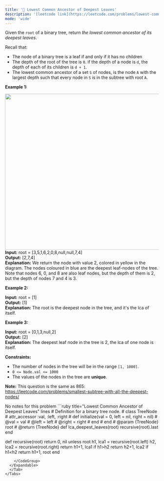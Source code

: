 ```yaml
---
title: '🧀 Lowest Common Ancestor of Deepest Leaves'
description: '[leetcode link](https://leetcode.com/problems/lowest-common-ancestor-of-deepest-leaves/description/)'
mode: 'wide'
---
```

<Tabs>
  <Tab title="Question" icon="circle-question" iconType="regular">
    <Card>
      <p>Given the <code>root</code> of a binary tree, return <em>the lowest common ancestor of its deepest leaves</em>.</p>  <p>Recall that:</p>  <ul>  <li>The node of a binary tree is a leaf if and only if it has no children</li>  <li>The depth of the root of the tree is <code>0</code>. if the depth of a node is <code>d</code>, the depth of each of its children is <code>d + 1</code>.</li>  <li>The lowest common ancestor of a set <code>S</code> of nodes, is the node <code>A</code> with the largest depth such that every node in <code>S</code> is in the subtree with root <code>A</code>.</li> </ul>   <p><strong class="example">Example 1:</strong></p> <img alt="" src="https://s3-lc-upload.s3.amazonaws.com/uploads/2018/07/01/sketch1.png" style="width: 600px; height: 510px;" />  <strong>Input:</strong> root = [3,5,1,6,2,0,8,null,null,7,4] <br/> <strong>Output:</strong> [2,7,4] <br/> <strong>Explanation:</strong> We return the node with value 2, colored in yellow in the diagram. The nodes coloured in blue are the deepest leaf-nodes of the tree. Note that nodes 6, 0, and 8 are also leaf nodes, but the depth of them is 2, but the depth of nodes 7 and 4 is 3.  <p><strong class="example">Example 2:</strong></p>   <strong>Input:</strong> root = [1] <br/> <strong>Output:</strong> [1] <br/> <strong>Explanation:</strong> The root is the deepest node in the tree, and it&#39;s the lca of itself.   <p><strong class="example">Example 3:</strong></p>   <strong>Input:</strong> root = [0,1,3,null,2] <br/> <strong>Output:</strong> [2] <br/> <strong>Explanation:</strong> The deepest leaf node in the tree is 2, the lca of one node is itself.    <p><strong>Constraints:</strong></p>  <ul>  <li>The number of nodes in the tree will be in the range <code>[1, 1000]</code>.</li>  <li><code>0 &lt;= Node.val &lt;= 1000</code></li>  <li>The values of the nodes in the tree are <strong>unique</strong>.</li> </ul>   <p><strong>Note:</strong> This question is the same as 865: <a href="https://leetcode.com/problems/smallest-subtree-with-all-the-deepest-nodes/" target="_blank">https://leetcode.com/problems/smallest-subtree-with-all-the-deepest-nodes/</a></p> 
    </Card>
  </Tab>
  <Tab title="Solution" icon="lightbulb" iconType="regular" >
    <Card>
      No notes for this problem
    </Card>
  <Expandable title="code">
    <CodeGroup dropdown>
```ruby title="Lowest Common Ancestor of Deepest Leaves" lines
# Definition for a binary tree node.
# class TreeNode
#     attr_accessor :val, :left, :right
#     def initialize(val = 0, left = nil, right = nil)
#         @val = val
#         @left = left
#         @right = right
#     end
# end
# @param {TreeNode} root
# @return {TreeNode}
def lca_deepest_leaves(root)
  recursive(root).last
end

def recursive(root)
  return 0, nil unless root
  h1, lca1 = recursive(root.left)
  h2, lca2 = recursive(root.right)
  return h1+1, lca1 if h1>h2
  return h2+1, lca2 if h1<h2
  return h1+1, root
end
```
    </CodeGroup>
  </Expandable>
  </Tab>
</Tabs>